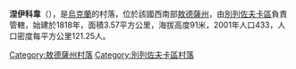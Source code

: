 {{coord|47|8|12|N|30|41|25|E|scale:30000|display=title}}

'''涅伊科韋'''（{{lang-uk|Нейкове}}），是[[烏克蘭|烏克蘭]]的村落，位於該國西南部[[敖德薩州|敖德薩州]]，由[[別列佐夫卡區|別列佐夫卡區]]負責管轄，始建於1818年，面積3.57平方公里，海拔高度91米，2001年人口433，人口密度每平方公里121.25人。

{{DEFAULTSORT:Нейкове}}
[[Category:敖德薩州村落|Category:敖德薩州村落]]
[[Category:別列佐夫卡區村落|Category:別列佐夫卡區村落]]


{{Odessa-geo-stub}}